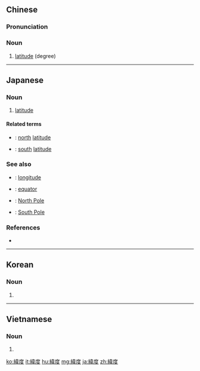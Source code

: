 {{also|纬度}}
==Chinese==
{{zh-forms|s=纬度}}

===Pronunciation===
{{zh-pron
|m=wěidù
|c=wai5 dou6
|mn=qz,xm,zz:úi-tō͘
|mn_note=hūi-tō͘ - probably Taiwanese
|cat=n
}}

===Noun===
{{zh-noun}}

# [[latitude]] (degree)

{{zh-cat|Geography}}

----

==Japanese==
{{ja-kanjitab|い|ど|yomi=on}}

===Noun===
{{ja-noun|いど}}

# {{lb|ja|geography|astronomy|sort=いど}} [[latitude]]

====Related terms====
* {{ja-r|北緯|ほくい}}: [[north]] [[latitude]]
* {{ja-r|南緯|なんい}}: [[south]] [[latitude]]

===See also===
* {{ja-r|経度|けいど}}: [[longitude]]
* {{ja-r|赤道|せきどう}}: [[equator]]
* {{ja-r|北極|ほっきょく}}: [[North Pole]]
* {{ja-r|南極|なんきょく}}: [[South Pole]]

===References===
* {{R:Shogakukan}}

----

==Korean==
{{ko-hanjatab}}

===Noun===
{{ko-noun|hj|hangeul=위도}}

# {{hanja form of|위도|[[latitude]]}}

----

==Vietnamese==
{{vi-hantutab}}

===Noun===
{{vi-hantu}}

# {{han tu form of|vĩ độ|[[latitude]]}}

[[ko:緯度]]
[[it:緯度]]
[[hu:緯度]]
[[mg:緯度]]
[[ja:緯度]]
[[zh:緯度]]